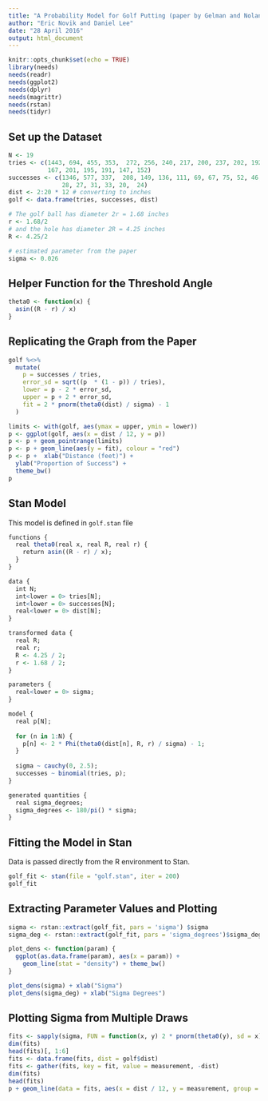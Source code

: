 ```yaml
---
title: "A Probability Model for Golf Putting (paper by Gelman and Nolan)"
author: "Eric Novik and Daniel Lee"
date: "28 April 2016"
output: html_document
---
```


```r
knitr::opts_chunk$set(echo = TRUE)
library(needs)
needs(readr)
needs(ggplot2)
needs(dplyr)
needs(magrittr)
needs(rstan)
needs(tidyr)
```

## Set up the Dataset
```r
N <- 19
tries <- c(1443, 694, 455, 353,  272, 256, 240, 217, 200, 237, 202, 192, 174, 
           167, 201, 195, 191, 147, 152)
successes <- c(1346, 577, 337,  208, 149, 136, 111, 69, 67, 75, 52, 46, 54,
               28, 27, 31, 33, 20,  24)
dist <- 2:20 * 12 # converting to inches
golf <- data.frame(tries, successes, dist)

# The golf ball has diameter 2r = 1.68 inches 
r <- 1.68/2
# and the hole has diameter 2R = 4.25 inches
R <- 4.25/2

# estimated parameter from the paper
sigma <- 0.026
```

## Helper Function for the Threshold Angle
```r
theta0 <- function(x) {
  asin((R - r) / x)
}
```

## Replicating the Graph from the Paper
```r
golf %<>%
  mutate(
    p = successes / tries,
    error_sd = sqrt((p  * (1 - p)) / tries),
    lower = p - 2 * error_sd,
    upper = p + 2 * error_sd,
    fit = 2 * pnorm(theta0(dist) / sigma) - 1
  )

limits <- with(golf, aes(ymax = upper, ymin = lower))
p <- ggplot(golf, aes(x = dist / 12, y = p))
p <- p + geom_pointrange(limits)
p <- p + geom_line(aes(y = fit), colour = "red")
p <- p +  xlab("Distance (feet)") + 
  ylab("Proportion of Success") +
  theme_bw()
p
```

## Stan Model
This model is defined in ```golf.stan``` file
```r
functions {
  real theta0(real x, real R, real r) {
    return asin((R - r) / x);
  }
}

data {
  int N;
  int<lower = 0> tries[N];
  int<lower = 0> successes[N];
  real<lower = 0> dist[N];
}

transformed data {
  real R;
  real r;
  R <- 4.25 / 2;
  r <- 1.68 / 2;
}

parameters {
  real<lower = 0> sigma;
}

model {
  real p[N];
  
  for (n in 1:N) {
    p[n] <- 2 * Phi(theta0(dist[n], R, r) / sigma) - 1;
  }
  
  sigma ~ cauchy(0, 2.5);
  successes ~ binomial(tries, p);
}

generated quantities {
  real sigma_degrees;
  sigma_degrees <- 180/pi() * sigma;
}
```

## Fitting the Model in Stan
Data is passed directly from the R environment to Stan.
```r
golf_fit <- stan(file = "golf.stan", iter = 200)
golf_fit
```

## Extracting Parameter Values and Plotting
```r
sigma <- rstan::extract(golf_fit, pars = 'sigma') $sigma
sigma_deg <- rstan::extract(golf_fit, pars = 'sigma_degrees')$sigma_degrees

plot_dens <- function(param) {
  ggplot(as.data.frame(param), aes(x = param)) + 
    geom_line(stat = "density") + theme_bw()
}

plot_dens(sigma) + xlab("Sigma")
plot_dens(sigma_deg) + xlab("Sigma Degrees")
```

## Plotting Sigma from Multiple Draws
```r
fits <- sapply(sigma, FUN = function(x, y) 2 * pnorm(theta0(y), sd = x) - 1, y = golf$dist)
dim(fits)
head(fits)[, 1:6]
fits <- data.frame(fits, dist = golf$dist)
fits <- gather(fits, key = fit, value = measurement, -dist)
dim(fits)
head(fits)
p + geom_line(data = fits, aes(x = dist / 12, y = measurement, group = fit), alpha = 1/150) + theme_bw()
```

                
